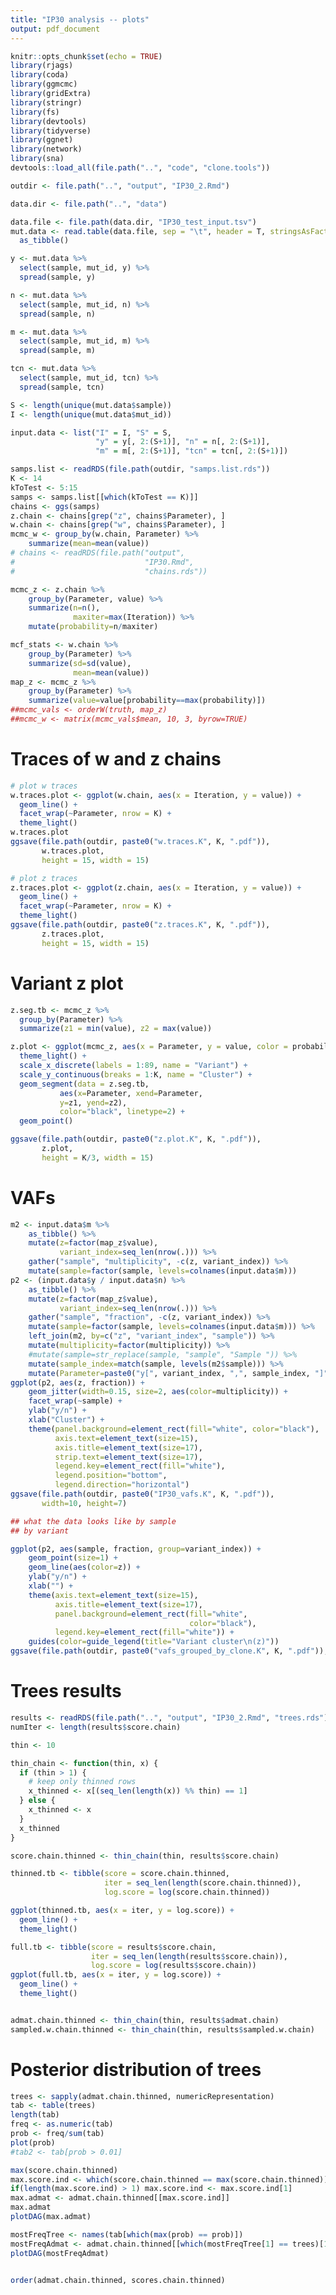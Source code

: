 ```yaml
---
title: "IP30 analysis -- plots"
output: pdf_document
---
```


```r
knitr::opts_chunk$set(echo = TRUE)
library(rjags)
library(coda)
library(ggmcmc)
library(gridExtra)
library(stringr)
library(fs)
library(devtools)
library(tidyverse)
library(ggnet)
library(network)
library(sna)
devtools::load_all(file.path("..", "code", "clone.tools"))

outdir <- file.path("..", "output", "IP30_2.Rmd")

data.dir <- file.path("..", "data")

```

```r
data.file <- file.path(data.dir, "IP30_test_input.tsv")
mut.data <- read.table(data.file, sep = "\t", header = T, stringsAsFactors = F) %>%
  as_tibble()

y <- mut.data %>%
  select(sample, mut_id, y) %>%
  spread(sample, y)

n <- mut.data %>%
  select(sample, mut_id, n) %>%
  spread(sample, n)

m <- mut.data %>%
  select(sample, mut_id, m) %>%
  spread(sample, m)

tcn <- mut.data %>%
  select(sample, mut_id, tcn) %>%
  spread(sample, tcn)

S <- length(unique(mut.data$sample))
I <- length(unique(mut.data$mut_id))

input.data <- list("I" = I, "S" = S,
                   "y" = y[, 2:(S+1)], "n" = n[, 2:(S+1)],
                   "m" = m[, 2:(S+1)], "tcn" = tcn[, 2:(S+1)])
```

```r
samps.list <- readRDS(file.path(outdir, "samps.list.rds"))
K <- 14
kToTest <- 5:15
samps <- samps.list[[which(kToTest == K)]]
chains <- ggs(samps) 
z.chain <- chains[grep("z", chains$Parameter), ]
w.chain <- chains[grep("w", chains$Parameter), ]
mcmc_w <- group_by(w.chain, Parameter) %>%
    summarize(mean=mean(value))
# chains <- readRDS(file.path("output",
#                             "IP30.Rmd",
#                             "chains.rds"))

mcmc_z <- z.chain %>%
    group_by(Parameter, value) %>%
    summarize(n=n(),
              maxiter=max(Iteration)) %>%
    mutate(probability=n/maxiter)

mcf_stats <- w.chain %>%
    group_by(Parameter) %>%
    summarize(sd=sd(value),
              mean=mean(value))
map_z <- mcmc_z %>%
    group_by(Parameter) %>%
    summarize(value=value[probability==max(probability)])
##mcmc_vals <- orderW(truth, map_z)
##mcmc_w <- matrix(mcmc_vals$mean, 10, 3, byrow=TRUE)


```

# Traces of w and z chains

```r
# plot w traces
w.traces.plot <- ggplot(w.chain, aes(x = Iteration, y = value)) +
  geom_line() +
  facet_wrap(~Parameter, nrow = K) +
  theme_light()
w.traces.plot
ggsave(file.path(outdir, paste0("w.traces.K", K, ".pdf")),
       w.traces.plot, 
       height = 15, width = 15)

# plot z traces
z.traces.plot <- ggplot(z.chain, aes(x = Iteration, y = value)) +
  geom_line() +
  facet_wrap(~Parameter, nrow = K) +
  theme_light()
ggsave(file.path(outdir, paste0("z.traces.K", K, ".pdf")),
       z.traces.plot, 
       height = 15, width = 15)
```

# Variant z plot

```r
z.seg.tb <- mcmc_z %>%
  group_by(Parameter) %>%
  summarize(z1 = min(value), z2 = max(value))

z.plot <- ggplot(mcmc_z, aes(x = Parameter, y = value, color = probability)) +
  theme_light() +
  scale_x_discrete(labels = 1:89, name = "Variant") +
  scale_y_continuous(breaks = 1:K, name = "Cluster") +
  geom_segment(data = z.seg.tb, 
           aes(x=Parameter, xend=Parameter,
           y=z1, yend=z2),
           color="black", linetype=2) +
  geom_point()

ggsave(file.path(outdir, paste0("z.plot.K", K, ".pdf")),
       z.plot, 
       height = K/3, width = 15)
```

# VAFs 

```r
m2 <- input.data$m %>%
    as_tibble() %>%
    mutate(z=factor(map_z$value),
           variant_index=seq_len(nrow(.))) %>%
    gather("sample", "multiplicity", -c(z, variant_index)) %>%
    mutate(sample=factor(sample, levels=colnames(input.data$m)))
p2 <- (input.data$y / input.data$n) %>%
    as_tibble() %>%
    mutate(z=factor(map_z$value),
           variant_index=seq_len(nrow(.))) %>%
    gather("sample", "fraction", -c(z, variant_index)) %>%
    mutate(sample=factor(sample, levels=colnames(input.data$m))) %>%
    left_join(m2, by=c("z", "variant_index", "sample")) %>%
    mutate(multiplicity=factor(multiplicity)) %>%
    #mutate(sample=str_replace(sample, "sample", "Sample ")) %>%
    mutate(sample_index=match(sample, levels(m2$sample))) %>%
    mutate(Parameter=paste0("y[", variant_index, ",", sample_index, "]"))
ggplot(p2, aes(z, fraction)) +
    geom_jitter(width=0.15, size=2, aes(color=multiplicity)) +
    facet_wrap(~sample) +
    ylab("y/n") +
    xlab("Cluster") +
    theme(panel.background=element_rect(fill="white", color="black"),
          axis.text=element_text(size=15),
          axis.title=element_text(size=17),
          strip.text=element_text(size=17),
          legend.key=element_rect(fill="white"),
          legend.position="bottom",
          legend.direction="horizontal")
ggsave(file.path(outdir, paste0("IP30_vafs.K", K, ".pdf")),
       width=10, height=7)
```

```r
## what the data looks like by sample
## by variant

ggplot(p2, aes(sample, fraction, group=variant_index)) +
    geom_point(size=1) +
    geom_line(aes(color=z)) +
    ylab("y/n") +
    xlab("") +
    theme(axis.text=element_text(size=15),
          axis.title=element_text(size=17),
          panel.background=element_rect(fill="white",
                                        color="black"),
          legend.key=element_rect(fill="white")) +
    guides(color=guide_legend(title="Variant cluster\n(z)"))
ggsave(file.path(outdir, paste0("vafs_grouped_by_clone.K", K, ".pdf")), width=10, height=6)
```

# Trees results

```r
results <- readRDS(file.path("..", "output", "IP30_2.Rmd", "trees.rds"))
numIter <- length(results$score.chain)

thin <- 10

thin_chain <- function(thin, x) {
  if (thin > 1) {
    # keep only thinned rows
    x_thinned <- x[(seq_len(length(x)) %% thin) == 1]
  } else {
    x_thinned <- x
  }
  x_thinned
}

score.chain.thinned <- thin_chain(thin, results$score.chain)

thinned.tb <- tibble(score = score.chain.thinned, 
                     iter = seq_len(length(score.chain.thinned)),
                     log.score = log(score.chain.thinned))

ggplot(thinned.tb, aes(x = iter, y = log.score)) +
  geom_line() +
  theme_light()

full.tb <- tibble(score = results$score.chain, 
                  iter = seq_len(length(results$score.chain)),
                  log.score = log(results$score.chain))
ggplot(full.tb, aes(x = iter, y = log.score)) +
  geom_line() +
  theme_light()


admat.chain.thinned <- thin_chain(thin, results$admat.chain)
sampled.w.chain.thinned <- thin_chain(thin, results$sampled.w.chain)
```

# Posterior distribution of trees

```r
trees <- sapply(admat.chain.thinned, numericRepresentation)
tab <- table(trees)
length(tab)
freq <- as.numeric(tab)
prob <- freq/sum(tab)
plot(prob)
#tab2 <- tab[prob > 0.01]

max(score.chain.thinned)
max.score.ind <- which(score.chain.thinned == max(score.chain.thinned))
if(length(max.score.ind) > 1) max.score.ind <- max.score.ind[1]
max.admat <- admat.chain.thinned[[max.score.ind]]
max.admat
plotDAG(max.admat)

mostFreqTree <- names(tab[which(max(prob) == prob)])
mostFreqAdmat <- admat.chain.thinned[[which(mostFreqTree[1] == trees)[1]]]
plotDAG(mostFreqAdmat)


order(admat.chain.thinned, scores.chain.thinned)

```
